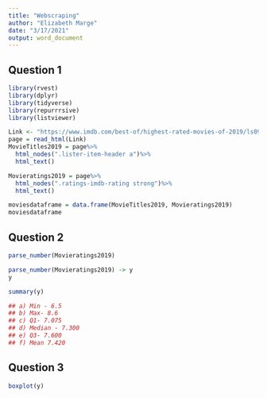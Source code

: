 ```yaml
---
title: "Webscraping"
author: "Elizabeth Marge"
date: "3/17/2021"
output: word_document
---
```


## Question 1 

```r
library(rvest)
library(dplyr)
library(tidyverse)
library(repurrrsive)
library(listviewer)

```

```r

Link <- "https://www.imdb.com/best-of/highest-rated-movies-of-2019/ls091392448/"
page = read_html(Link)
MovieTitles2019 = page%>% 
  html_nodes(".lister-item-header a")%>%
  html_text()

Movieratings2019 = page%>% 
  html_nodes(".ratings-imdb-rating strong")%>%
  html_text()

moviesdataframe = data.frame(MovieTitles2019, Movieratings2019)
moviesdataframe


```

## Question 2

```r

parse_number(Movieratings2019)

```

```r

parse_number(Movieratings2019) -> y
y


```
```r

summary(y)

## a) Min - 6.5
## b) Max- 8.6
## c) Q1- 7.075
## d) Median - 7.300
## e) Q3- 7.600
## f) Mean 7.420


```


## Question 3

```r

boxplot(y)


```

